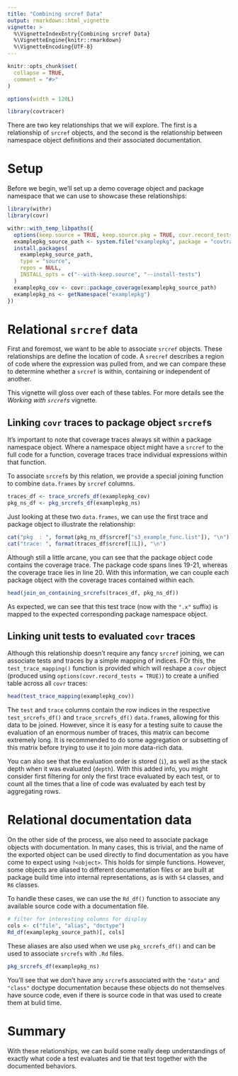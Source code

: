 ```yaml
---
title: "Combining srcref Data"
output: rmarkdown::html_vignette
vignette: >
  %\VignetteIndexEntry{Combining srcref Data}
  %\VignetteEngine{knitr::rmarkdown}
  %\VignetteEncoding{UTF-8}
---
```


```r
knitr::opts_chunk$set(
  collapse = TRUE,
  comment = "#>"
)

options(width = 120L)
```

```r
library(covtracer)
```

There are two key relationships that we will explore. The first is a
relationship of `srcref` objects, and the second is the relationship between
namespace object definitions and their associated documentation.

# Setup

Before we begin, we'll set up a demo coverage object and package namespace that
we can use to showcase these relationships:

```r
library(withr)
library(covr)

withr::with_temp_libpaths({
  options(keep.source = TRUE, keep.source.pkg = TRUE, covr.record_tests = TRUE)
  examplepkg_source_path <- system.file("examplepkg", package = "covtracer")
  install.packages(
    examplepkg_source_path,
    type = "source",
    repos = NULL,
    INSTALL_opts = c("--with-keep.source", "--install-tests")
  )
  examplepkg_cov <- covr::package_coverage(examplepkg_source_path)
  examplepkg_ns <- getNamespace("examplepkg")
})
```

# Relational `srcref` data

First and foremost, we want to be able to associate `srcref` objects. These
relationships are define the location of code. A `srecref` describes a region of
code where the expression was pulled from, and we can compare these to determine
whether a `srcref` is within, containing or independent of another.

This vignette will gloss over each of these tables. For more details see
the _Working with `srcref`s_ vignette.

## Linking `covr` traces to package object `srcref`s

It's important to note that coverage traces always sit within a package
namespace object. Where a namespace object might have a `srcref` to the full
code for a function, coverage traces trace individual expressions within that
function.

To associate `srcref`s by this relation, we provide a special joining function
to combine `data.frames` by `srcref` columns.

```r
traces_df <- trace_srcrefs_df(examplepkg_cov)
pkg_ns_df <- pkg_srcrefs_df(examplepkg_ns)
```

Just looking at these two `data.frames`, we can use the first trace and package
object to illustrate the relationship:

```r
cat("pkg  : ", format(pkg_ns_df$srcref["s3_example_func.list"]), "\n")
cat("trace: ", format(traces_df$srcref[1L]), "\n")
```

Although still a little arcane, you can see that the package object code
contains the coverage trace. The package code spans lines 19-21, whereas the
coverage trace lies in line 20. With this information, we can couple each
package object with the coverage traces contained within each.

```r
head(join_on_containing_srcrefs(traces_df, pkg_ns_df))
```

As expected, we can see that this test trace (now with the `".x"` suffix) is
mapped to the expected corresponding package namespace object.

## Linking unit tests to evaluated `covr` traces

Although this relationship doesn't require any fancy `srcref` joining, we can
associate tests and traces by a simple mapping of indices. FOr this, the
`test_trace_mapping()` function is provided which will reshape a `covr` object
(produced using `options(covr.record_tests = TRUE)`) to create a unified table
across all `covr` traces:

```r
head(test_trace_mapping(examplepkg_cov))
```

The `test` and `trace` columns contain the row indices in the respective
`test_srcrefs_df()` and `trace_srcrefs_df()` `data.frame`s, allowing for this
data to be joined. However, since it is easy for a testing suite to cause the
evaluation of an enormous number of traces, this matrix can become extremely
long. It is recommended to do some aggregation or subsetting of this matrix
before trying to use it to join more data-rich data.

You can also see that the evaluation order is stored (`i`), as well as the stack
depth when it was evaluated (`depth`). With this added info, you might consider
first filtering for only the first trace evaluated by each test, or to count all
the times that a line of code was evaluated by each test by aggregating rows.

# Relational documentation data

On the other side of the process, we also need to associate package objects with
documentation. In many cases, this is trivial, and the name of the exported
object can be used directly to find documentation as you have come to expect
using `?<object>`. This holds for simple functions. However, some objects are
aliased to different documentation files or are built at package build time into
internal representations, as is with `S4` classes, and `R6` classes.

To handle these cases, we can use the `Rd_df()` function to associate any
available source code with a documentation file.

```r
# filter for interesting columns for display
cols <- c("file", "alias", "doctype")
Rd_df(examplepkg_source_path)[, cols]
```

These aliases are also used when we use `pkg_srcrefs_df()` and can be used to
associate `srcrefs` with `.Rd` files.

```r
pkg_srcrefs_df(examplepkg_ns)
```

You'll see that we don't have any `srcref`s associated with the `"data"` and
`"class"` doctype documentation because these objects do not themselves have
source code, even if there is source code in that was used to create them at
bulid time.

# Summary

With these relationships, we can build some really deep understandings of
exactly what code a test evaluates and tie that test together with the
documented behaviors.
